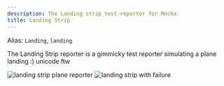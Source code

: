 ```yaml
---
description: The Landing strip test reporter for Mocha.
title: Landing Strip
---
```


Alias: `Landing`, `landing`

The Landing Strip reporter is a gimmicky test reporter simulating a plane landing :) unicode ftw

![landing strip plane reporter](./reporter-landing.png)
![landing strip with failure](./reporter-landing-fail.png)

